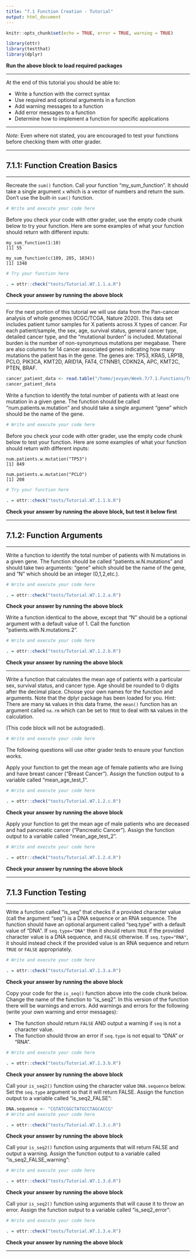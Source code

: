 ```yaml
---
title: "7.1 Function Creation - Tutorial"
output: html_document
---
```


```r
knitr::opts_chunk$set(echo = TRUE, error = TRUE, warning = TRUE)

library(ottr)
library(testthat)
library(dplyr)
```
**Run the above block to load required packages**

---

At the end of this tutorial you should be able to:

* Write a function with the correct syntax
* Use required and optional arguments in a function
* Add warning messages to a function
* Add error messages to a function
* Determine how to implement a function for specific applications

---

*Note:* Even where not stated, you are encouraged to test your functions before checking them with otter grader.

---

## 7.1.1: Function Creation Basics

---

Recreate the `sum()` function. Call your function "my_sum_function". It should take a single argument `x` which is a vector of numbers and return the sum. Don't use the built-in `sum()` function.

```r
# Write and execute your code here

```

Before you check your code with otter grader, use the empty code chunk below to try your function. Here are some examples of what your function should return with different inputs:

    my_sum_function(1:10)
    [1] 55
    
    my_sum_function(c(109, 205, 1034))
    [1] 1348
    
```r
# Try your function here

```

```r
. = ottr::check("tests/Tutorial.W7.1.1.a.R")
```
**Check your answer by running the above block**

---

For the next portion of this tutorial we will use data from the Pan-cancer analysis of whole genomes (ICGC/TCGA, Nature 2020). This data set includes patient tumor samples for X patients across X types of cancer. For each patient/sample, the sex, age, survival status, general cancer type, detailed cancer type, and the "mutational burden" is included. Mutational burden is the number of non-synonymous mutations per megabase. There are also columns for 14 cancer associated genes indicating how many mutations the patient has in the gene. The genes are: TP53, KRAS, LRP1B, PCLO, PIK3CA, KMT2D, ARID1A, FAT4, CTNNB1, CDKN2A, APC, KMT2C, PTEN, BRAF.

```r
cancer_patient_data <- read.table("/home/jovyan/Week.7/7.1.Functions/Tutorial.7.1/cancer_patient_data.txt", stringsAsFactors = FALSE, header=TRUE, sep="\t")
cancer_patient_data
```

Write a function to identify the total number of patients with at least one mutation in a given gene. The function should be called "num.patients.w.mutation" and should take a single argument "gene" which should be the name of the gene. 

```r
# Write and execute your code here

```

Before you check your code with otter grader, use the empty code chunk below to test your function. Here are some examples of what your function should return with different inputs:

    num.patients.w.mutation("TP53")
    [1] 849

    num.patients.w.mutation("PCLO")
    [1] 208

```r
# Try your function here

```

```r
. = ottr::check("tests/Tutorial.W7.1.1.b.R")
```
**Check your answer by running the above block, but test it below first** 

---

## 7.1.2: Function Arguments

---

Write a function to identify the total number of patients with N mutations in a given gene. The function should be called "patients.w.N.mutations" and should take two arguments: "gene" which should be the name of the gene, and "N" which should be an integer (0,1,2,etc.). 

```r
# Write and execute your code here

```

```r
. = ottr::check("tests/Tutorial.W7.1.2.a.R")
```
**Check your answer by running the above block** 

Write a function identical to the above, except that "N" should be a optional argument with a default value of 1. Call the function "patients.with.N.mutations.2".

```r
# Write and execute your code here

```

```r
. = ottr::check("tests/Tutorial.W7.1.2.b.R")
```
**Check your answer by running the above block** 

---

Write a function that calculates the mean age of patients with a particular sex, survival status, and cancer type. Age should be rounded to 0 digits after the decimal place. Choose your own names for the function and arguments. Note that the dplyr package has been loaded for you. 
Hint: There are many `NA` values in this data frame, the `mean()` function has an argument called `na.rm` which can be set to `TRUE` to deal with `NA` values in the calculation.

(This code block will not be autograded).

```r
# Write and execute your code here

```

The following questions will use otter grader tests to ensure your function works.

Apply your function to get the mean age of female patients who are living and have breast cancer ("Breast Cancer"). Assign the function output to a variable called "mean_age_test_1".

```r
# Write and execute your code here

```

```r
. = ottr::check("tests/Tutorial.W7.1.2.c.R")
```
**Check your answer by running the above block** 

Apply your function to get the mean age of male patients who are deceased and had pancreatic cancer ("Pancreatic Cancer"). Assign the function output to a variable called "mean_age_test_2".

```r
# Write and execute your code here

```

```r
. = ottr::check("tests/Tutorial.W7.1.2.d.R")
```
**Check your answer by running the above block** 

---

## 7.1.3 Function Testing

---

Write a function called "is_seq" that checks if a provided character value (call the argument "seq") is a DNA sequence or an RNA sequence. The function should have an optional argument called "seq.type" with a default value of "DNA". If `seq.type="DNA"` then it should return `TRUE` if the provided character value is a DNA sequence, and `FALSE` otherwise. If `seq.type="RNA"`, it should instead check if the provided value is an RNA sequence and return `TRUE` or `FALSE` appropriately.

```r
# Write and execute your code here

```

```r
. = ottr::check("tests/Tutorial.W7.1.3.a.R")
```
**Check your answer by running the above block** 

Copy your code for the `is_seq()` function above into the code chunk below. Change the name of the function to "is_seq2". In this version of the function there will be warnings and errors. Add warnings and errors for the following (write your own warning and error messages):

- The function should return `FALSE` AND output a warning if `seq` is not a character value.
- The function should throw an error if `seq.type` is not equal to "DNA" or "RNA".

```r
# Write and execute your code here

```

```r
. = ottr::check("tests/Tutorial.W7.1.3.b.R")
```
**Check your answer by running the above block** 

Call your `is_seq2()` function using the character value `DNA.sequence` below. Set the `seq.type` argument so that it will return FALSE. Assign the function output to a variable called "is_seq2_FALSE":

```r
DNA.sequence <- "CGTATCGGCTATGCCTAGCACCG"
# Write and execute your code here

```

```r
. = ottr::check("tests/Tutorial.W7.1.3.c.R")
```
**Check your answer by running the above block** 

Call your `is_seq2()` function using arguments that will return FALSE and output a warning. Assign the function output to a variable called "is_seq2_FALSE_warning":

```r
# Write and execute your code here

```

```r
. = ottr::check("tests/Tutorial.W7.1.3.d.R")
```
**Check your answer by running the above block** 

Call your `is_seq2()` function using arguments that will cause it to throw an error. Assign the function output to a variable called "is_seq2_error":

```r
# Write and execute your code here

```

```r
. = ottr::check("tests/Tutorial.W7.1.3.e.R")
```
**Check your answer by running the above block** 

---